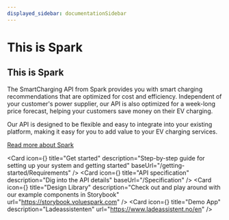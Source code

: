 ```yaml
---
displayed_sidebar: documentationSidebar
---
```



# This is Spark

## This is Spark

The SmartCharging API from Spark provides you with smart charging recommendations that are optimized for cost and efficiency. Independent of your customer's power supplier, our API is also optimized for a week-long price forecast, helping your customers save money on their EV charging.

Our API is designed to be flexible and easy to integrate into your existing platform, making it easy for you to add value to your EV charging services.

[Read more about Spark](https://www.volue.com/spark)

<div style={{
  display: "grid",
  gridTemplateColumns: "repeat(2, 50%)",
  gap: "1rem",
}}>

<Card
    icon={<Rocket />}
    title="Get started"
    description="Step-by-step guide for setting up your system and getting started"
    baseUrl="/getting-started/Requirements"
/>
<Card
    icon={<Network />}
    title="API specification"
    description="Dig into the API details"
    baseUrl="/Specification"
/>
<Card
    icon={<Puzzle />}
    title="Design Library"
    description="Check out and play around with our example components in Storybook"
    url="https://storybook.voluespark.com"
/>
<Card
    icon={<Lightning />}
    title="Demo App"
    description="Ladeassistenten"
    url="https://www.ladeassistent.no/en"
/>
</div>
